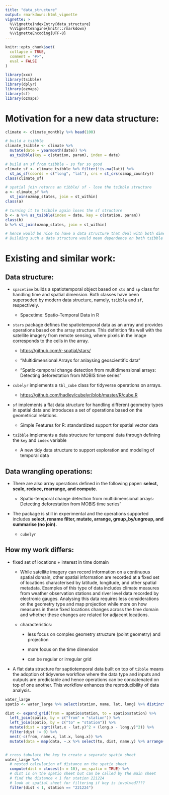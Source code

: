 ```yaml
---
title: "data_structure"
output: rmarkdown::html_vignette
vignette: >
  %\VignetteIndexEntry{data_structure}
  %\VignetteEngine{knitr::rmarkdown}
  %\VignetteEncoding{UTF-8}
---
```


```r
knitr::opts_chunk$set(
  collapse = TRUE,
  comment = "#>",
  eval = FALSE
)
```

```r
library(xxx)
library(tsibble)
library(dplyr)
library(ozmaps)
library(sf)
library(ozmaps)
```

# Motivation for a new data structure:

```r
climate <- climate_monthly %>% head(100)

# build a tsibble
climate_tsibble <- climate %>% 
  mutate(date = yearmonth(date)) %>% 
  as_tsibble(key = c(station, param), index = date)

# build an sf from tsibble - so far so good
climate_sf <- climate_tsibble %>% filter(!is.na(lat)) %>% 
  st_as_sf(coords = c("long", "lat"), crs = st_crs(ozmap_country))
class(climate_sf)

# spatial join returns an tibble/ sf - lose the tsibble structure
a <- climate_sf %>% 
  st_join(ozmap_states, join = st_within)
class(a) 

# turning it to tsibble again loses the sf structure
b <- a %>% as_tsibble(index = date, key = c(station, param))
class(b)
b %>% st_join(ozmap_states, join = st_within)

# hence would be nice to have a data structure that deal with both dimensions
# Building such a data structure would mean dependence on both tsibble and sf 
```

# Existing and similar work:

## Data structure:

-   `spacetime` builds a spatiotemporal object based on `xts` and `sp` class for handling time and spatial dimension. Both classes have been superseded by modern data structure, namely, `tsibble` and `sf`, respectively.

    -   Spacetime: Spatio-Temporal Data in R

-   `stars` package defines the spatiotemporal data as an array and provides operations based on the array structure. This definition fits well with the satellite imagery from remote sensing, where pixels in the image corresponds to the cells in the array.

    -   <https://github.com/r-spatial/stars/>

    -   "Multidimensional Arrays for anlaysing geoscientific data"

    -   "Spatio-temporal change detection from multidimensional arrays: Detecting deforestation from MOBIS time series"

-   `cubelyr` implements a `tbl_cube` class for tidyverse operations on arrays.

    -   <https://github.com/hadley/cubelyr/blob/master/R/cube.R>

-   `sf` implements a flat data structure for handling different geometry types in spatial data and introduces a set of operations based on the geometrical relations.

    -   Simple Features for R: standardized support for spatial vector data

-   `tsibble` implements a data structure for temporal data through defining the `key` and `index` variable

    -   A new tidy data structure to support exploration and modeling of temporal data

## Data wrangling operations:

-   There are also array operations defined in the following paper: **select, scale, reduce, rearrange, and compute**.

    -   Spatio-temporal change detection from multidimensional arrays: Detecting deforestation from MOBIS time series"

-   The package is still in experimental and the operations supported includes **select, rename filter, mutate, arrange, group_by/ungroup, and summarise (no join).**

    -   `cubelyr`

## How my work differs:

-   fixed set of locations + interest in time domain

    -   While satellite imagery can record information on a continuous spatial domain, other spatial information are recorded at a fixed set of locations characterised by latitude, longitude, and other spatial metadata. Examples of this type of data includes climate measures from weather observation stations and river level data recorded by electronic gauges. Analysing this data requires less considerations on the geometry type and map projection while more on how measures in these fixed locations changes across the time domain and whether these changes are related for adjacent locations.

    -   characteristics:

        -   less focus on complex geometry structure (point geometry) and projection

        -   more focus on the time dimension

        -   can be regular or irregular grid

-   A flat data structure for saptiotemporal data built on top of `tibble` means the adoption of tidyverse workflow where the data type and inputs and outputs are predictable and hence operations can be concatenated on top of one another. This workflow enhances the reproducibility of data analysis.


```r
water_large
spatio <- water_large %>% select(station, name, lat, long) %>% distinct()

dist <- expand_grid(from = spatio$station, to = spatio$station) %>% 
  left_join(spatio, by = c("from" = "station")) %>% 
  left_join(spatio, by = c("to" = "station")) %>% 
  mutate(dist = sqrt((lat.x - lat.y)^2 + (long.x - long.y)^2)) %>% 
  filter(dist != 0) %>% 
  nest(-c(from, name.x, lat.x, long.x)) %>% 
  mutate(data = map(data, ~.x %>% select(to, dist, name.y) %>% arrange(dist))) 


# cross tabulate the key to create a separate spatio sheet 
water_large %>% 
  # nested calculation of distance on the spatio sheet
  compute(dist = closest(n = 10), on_spatio = TRUE) %>%  
  # dist is on the spatio sheet but can be called by the main sheet 
  # find the distance < 1 for station 221224
  # look at spatial sheet for filtering if key is involved???? 
  filter(dist < 1, station == "221224")
  
```

